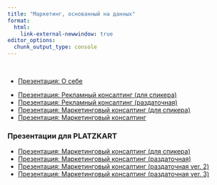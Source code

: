 ```yaml
---
title: "Маркетинг, основанный на данных"
format:
  html:
    link-external-newwindow: true
editor_options: 
  chunk_output_type: console
---
```


<br/>


* [Презентация: О себе](/about/korshakov.qmd)




::: {.hidden}
* [Презентация: Рекламный консалтинг (для спикера)]()
* [Презентация: Рекламный консалтинг (раздаточная)]()
* [Презентация: Маркетинговый консалтинг (для спикера)](/pres/mark_consulting_speaker.qmd)
* [Презентация: Маркетинговый консалтинг](/pres/mark_consulting_mailing.qmd)


### Презентации для PLATZKART

* [Презентация: Маркетинговый консалтинг (для спикера)](/pres/mark_consulting_speaker_pl.qmd)
* [Презентация: Маркетинговый консалтинг (раздаточная)](/pres/mark_consulting_mailing_pl.qmd)
* [Презентация: Маркетинговый консалтинг (раздаточная ver. 2)](/pres/mark_consulting_mailing_pl_v2.qmd)
* [Презентация: Маркетинговый консалтинг (раздаточная ver. 3)](/pres/mark_consulting_mailing_pl_v3.qmd)
:::